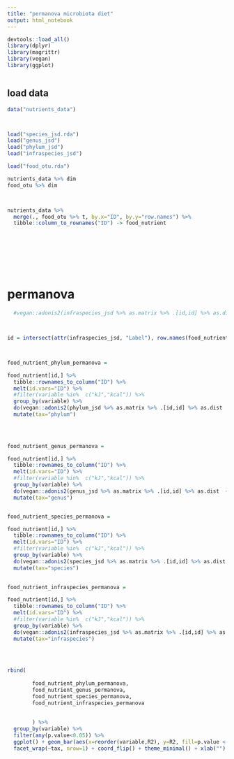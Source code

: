 ```yaml
---
title: "permanova microbiota diet"
output: html_notebook
---
```




```r

devtools::load_all()
library(dplyr)
library(magrittr)
library(vegan)
library(ggplot)



```


## load data

```r

data("nutrients_data")



load("species_jsd.rda")
load("genus_jsd")
load("phylum_jsd")
load("infraspecies_jsd")

load("food_otu.rda")


```



```r




nutrients_data %>% dim
food_otu %>% dim



nutrients_data %>%
  merge(., food_otu %>% t, by.x="ID", by.y="row.names") %>%
  tibble::column_to_rownames("ID") -> food_nutrient
  








```



# permanova
```r


  #vegan::adonis2(infraspecies_jsd %>% as.matrix %>% .[id,id] %>% as.dist  ~ kJ , data=food_nutrient[id,] ) %>% broom::tidy() %>% slice(1)



id = intersect(attr(infraspecies_jsd, "Label"), row.names(food_nutrient))



food_nutrient_phylum_permanova =

food_nutrient[id,] %>%
  tibble::rownames_to_column("ID") %>%
  melt(id.vars="ID") %>%
  #filter(variable %in%  c("kJ","kcal")) %>%
  group_by(variable) %>%
  do(vegan::adonis2(phylum_jsd %>% as.matrix %>% .[id,id] %>% as.dist  ~ value , data=. ) %>% broom::tidy() %>% slice(1)  ) %>%
  mutate(tax="phylum")
  
  


food_nutrient_genus_permanova =

food_nutrient[id,] %>%
  tibble::rownames_to_column("ID") %>%
  melt(id.vars="ID") %>%
  #filter(variable %in%  c("kJ","kcal")) %>%
  group_by(variable) %>%
  do(vegan::adonis2(genus_jsd %>% as.matrix %>% .[id,id] %>% as.dist  ~ value , data=. ) %>% broom::tidy() %>% slice(1)  ) %>%
  mutate(tax="genus")


food_nutrient_species_permanova =

food_nutrient[id,] %>%
  tibble::rownames_to_column("ID") %>%
  melt(id.vars="ID") %>%
  #filter(variable %in%  c("kJ","kcal")) %>%
  group_by(variable) %>%
  do(vegan::adonis2(species_jsd %>% as.matrix %>% .[id,id] %>% as.dist  ~ value , data=. ) %>% broom::tidy() %>% slice(1)  ) %>%
  mutate(tax="species")
  

food_nutrient_infraspecies_permanova =

food_nutrient[id,] %>%
  tibble::rownames_to_column("ID") %>%
  melt(id.vars="ID") %>%
  #filter(variable %in%  c("kJ","kcal")) %>%
  group_by(variable) %>%
  do(vegan::adonis2(infraspecies_jsd %>% as.matrix %>% .[id,id] %>% as.dist  ~ value , data=. ) %>% broom::tidy() %>% slice(1)  ) %>%
  mutate(tax="infraspecies")
  
  



```

```r

rbind(
        
        food_nutrient_phylum_permanova,
        food_nutrient_genus_permanova,
        food_nutrient_species_permanova,
        food_nutrient_infraspecies_permanova
        
        
        ) %>%
  group_by(variable) %>%
  filter(any(p.value<0.05)) %>%
  ggplot() + geom_bar(aes(x=reorder(variable,R2), y=R2, fill=p.value < 0.05), stat="identity") + 
  facet_wrap(~tax, nrow=1) + coord_flip() + theme_minimal() + xlab("") + ylab("")




```






```r


```

